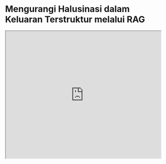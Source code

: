 
# Mengurangi Halusinasi dalam Keluaran Terstruktur melalui RAG


<iframe width="100%"
  height="415px"
  src="https://www.youtube.com/embed/TUL5guqZejw?si=Doc7lzyAY-SKr21L" allow="accelerometer; autoplay; clipboard-write; encrypted-media; gyroscope; picture-in-picture"
  allowFullScreen
  />

Para peneliti di ServiceNow baru-baru ini membagikan [sebuah makalah](https://arxiv.org/abs/2404.08189) yang membahas cara menerapkan sistem RAG (Retrieval-Augmented Generation) yang efisien untuk tugas-tugas dengan keluaran terstruktur.

!["Halusinasi RAG"](../../../img/research/structured_outputs.png)

Sistem RAG ini menggabungkan model bahasa berukuran kecil dengan pengambil (retriever) yang sangat kecil. Hal ini menunjukkan bahwa RAG dapat memungkinkan penerapan sistem berbasis LLM (Large Language Model) yang kuat dalam lingkungan dengan sumber daya terbatas, sekaligus mengurangi masalah seperti halusinasi dan meningkatkan keandalan keluaran.

Makalah ini membahas aplikasi yang sangat berguna di dunia bisnis, yaitu menerjemahkan persyaratan dalam bahasa alami menjadi alur kerja (dalam format JSON). Tugas ini dapat meningkatkan produktivitas secara signifikan, namun masih ada banyak ruang untuk optimalisasi lebih lanjut (misalnya, menggunakan decoding spekulatif atau menggunakan YAML alih-alih JSON).

Makalah ini memberikan wawasan yang berharga dan tips praktis tentang cara mengembangkan sistem RAG yang efektif untuk dunia nyata.

Berikut adalah penjelasan sederhana tentang beberapa istilah teknis yang digunakan:

1. RAG (Retrieval-Augmented Generation): Teknik yang menggabungkan pengambilan informasi dengan generasi teks untuk menghasilkan respons yang lebih akurat dan relevan.

2. Halusinasi: Dalam konteks AI, halusinasi mengacu pada situasi di mana model menghasilkan informasi yang tidak akurat atau tidak ada dalam data pelatihan.

3. LLM (Large Language Model): Model bahasa besar yang dilatih pada data teks dalam jumlah besar untuk memahami dan menghasilkan bahasa manusia.

4. JSON (JavaScript Object Notation): Format data yang mudah dibaca oleh manusia dan mudah diproses oleh mesin, sering digunakan untuk pertukaran data.

5. YAML (YAML Ain't Markup Language): Format serialisasi data yang dirancang agar mudah dibaca oleh manusia, sering digunakan sebagai alternatif untuk JSON.

Dengan menggunakan sistem RAG, perusahaan dapat memanfaatkan kekuatan LLM bahkan dengan sumber daya terbatas, sambil mengurangi risiko kesalahan dan meningkatkan keandalan output. Ini membuka peluang baru untuk otomatisasi dan peningkatan efisiensi dalam berbagai tugas bisnis.

